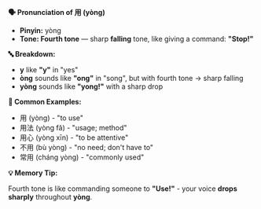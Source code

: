 **🗣️ Pronunciation of 用 (yòng)**

- **Pinyin:** yòng
- **Tone: Fourth tone** — sharp **falling** tone, like giving a command: **"Stop!"**

**🔤 Breakdown:**

- **y** like **"y"** in "yes"
- **òng** sounds like **"ong"** in "song", but with fourth tone → sharp falling
- **yòng** sounds like **"yong!"** with a sharp drop

**📝 Common Examples:**

- 用 (yòng) - "to use"
- 用法 (yòng fǎ) - "usage; method"
- 用心 (yòng xīn) - "to be attentive"
- 不用 (bù yòng) - "no need; don't have to"
- 常用 (cháng yòng) - "commonly used"

**💡 Memory Tip:**

Fourth tone is like commanding someone to **"Use!"** - your voice **drops sharply** throughout
**yòng**.
